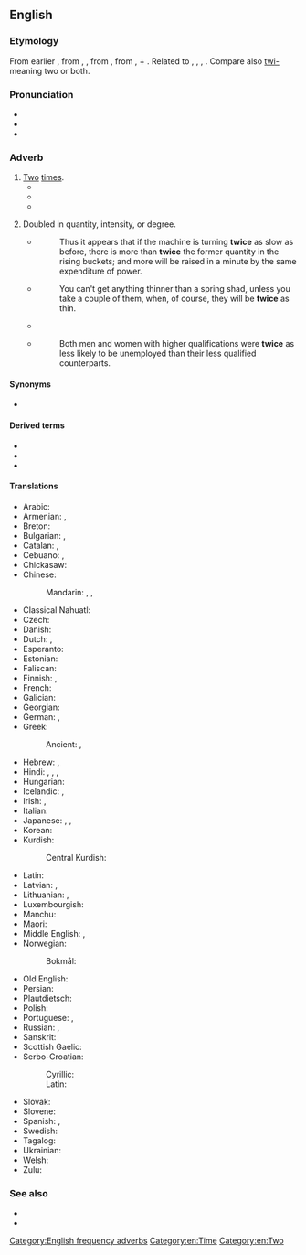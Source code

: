 ==English==
{{number box|en|2}}

===Etymology===
From earlier {{m|en|twise}}, from {{inh|en|enm|twies}}, {{m|enm|twiȝes}}, from {{inh|en|ang|twīġes||twice}}, from {{m|ang|twīwa}}, {{m|ang|twīġa}} {{gloss|"twice"; whence Middle English {{m|enm|twie||twice}}}} + {{m|ang|-es|pos=adverbial genitive ending}}. Related to {{cog|stq|twäie||twice}}, {{cog|gml|twiges}}, {{m|gml|twies||twice}}, {{cog|gmh|zwies||twies}}. Compare also [[twi-]] meaning two or both.

===Pronunciation===
* {{IPA|en|/twaɪs/|[tw̥aɪs]}}
* {{audio|en|en-us-twice.ogg|Audio (US)}}
* {{rhymes|en|aɪs|s=1}}

===Adverb===
{{en-adv|-}}

# [[two|Two]] [[time]]s.
#* {{quote-book|en|year=1824|author=Lord Byron|authorlink=Lord Byron|title=Don Juan|chapter=Canto the Thirteenth|chapterurl={{fullurl:s:en:Don Juan (Byron)/Canto the Thirteenth}}|passage=I've done with my tirade. The world was gone; / The '''twice''' two thousand, for whom earth was made, / Were vanish'd to be what they call alone}}
#* {{RQ:Churchill Celebrity|chapter=5|passage=He could not be induced to remain permanently at Mohair because Miss Trevor was at Asquith, but he appropriated a Hempstead cart from the Mohair stables and made the trip sometimes '''twice''' in a day.}}
#* {{quote-song|en|year=1934|title={{w|Santa Claus Is Coming to Town}}|author=J. Fred Coots, Haven Gillespie|passage=Santa Claus is coming to town / He’s making a list, / And checking it '''twice''', / He’s gonna find out who’s naughty or nice / Santa Claus is coming to town}}
# {{lb|en|usually with "as"|of a specified quality}} Doubled in quantity, intensity, or degree.
#* {{quote-book|en|year=1826|author=John Nicholson|publisher=H.C. Carey & I. Lea|title=The Operative Mechanic, and British Machinist: Being a Practical Display of the Manufactories and Mechanical Arts of the United Kingdom|volume=1|pageurl=http://books.google.com/books?id=TJUAAAAAMAAJ&dq=%22twice%20as%20slow%22&pg=PA78#v=onepage&q=%22twice%20as%20slow%22&f=false|page=78}}
#*: Thus it appears that if the machine is turning '''twice''' as slow as before, there is more than '''twice''' the former quantity in the rising buckets; and more will be raised in a minute by the same expenditure of power.
#* {{quote-book|en|title=Domesticated Trout: How to Breed and Grow Them|year=1896|edition=fourth
|page=304|author=Livingston Stone|pageurl=http://books.google.com/books?id=IPg-AAAAYAAJ&dq=inauthor%3A%22Livingston%20Stone%22&pg=PA304#v=onepage&q=%22thin%20as%20a%20shad%22&f=false}}
#*: You can't get anything thinner than a spring shad, unless you take a couple of them, when, of course, they will be '''twice''' as thin.
#* {{quote-book|en|title=Building mathematical concepts in the elementary school|author=Peter Lincoln Spencer|year=1952|page=139|passage=MARY: As you go from left to right, each example has twice as many twos; from right to left, '''twice''' as few.}}
#* {{quote-book|en|year=1995|title=Highly Qualified Women|author=Louise Corti, Heather Laurie, Shirley Dex
|publisher=Great Britain. Dept. of Employment|pageurl=http://books.google.com/books?id=y25ZAAAAYAAJ&q=%22twice+as+less%22&dq=%22twice+as+less%22&hl=en&sa=X&ei=UhGRUbGMDsbK0gH4xIGYCQ&ved=0CDEQ6AEwATgU|page=18}}
#*: Both men and women with higher qualifications were '''twice''' as less likely to be unemployed than their less qualified counterparts.

====Synonyms====
* {{l|en|[[two]] [[times]]}}

====Derived terms====
* {{l|en|a broken clock is right twice a day}}
* {{l|en|two-time}}
* {{l|en|twice as less}}

====Translations====
{{trans-top|two times}}
* Arabic: {{t|ar|مَرَّتَيْن}}
* Armenian: {{t|hy|երկու անգամ}}, {{t+|hy|երկիցս}}
* Breton: {{t+|br|div wech}}
* Bulgarian: {{t|bg|два пъти}}, {{t+|bg|двойно}}
* Catalan: {{t|ca|dos cops}}, {{t|ca|dues vegades}}
* Cebuano: {{t|ceb|makaduha}}, {{t|ceb|kaduha}}
* Chickasaw: {{t|cic|hitokla'}}
* Chinese:
*: Mandarin: {{t+|cmn|兩次|sc=Hani}}, {{t+|cmn|两次|tr=liǎng cì|sc=Hani}}, {{t+|cmn|两倍|tr=liǎng bèi|sc=Hani}}
* Classical Nahuatl: {{t|nci|ōppa}}
* Czech: {{t+|cs|dvakrát}}
* Danish: {{t|da|[[to]] [[gange]]}}
* Dutch: {{t|nl|twee keer}}, {{t+|nl|tweemaal}}
* Esperanto: {{t+|eo|dufoje}}
* Estonian: {{t|et|[[kaks]] [[kord|korda]]}}
* Faliscan: {{t|xfa|pis|sc=Ital}}
* Finnish: {{t|fi|[[kaksi]] [[kerta]]a}}, {{t+|fi|kahdesti}}
* French: {{t|fr|deux fois}}
* Galician: {{t|gl|dúas veces|f-p}}
* Georgian: {{t|ka|ორჯერ}}
* German: {{t+|de|zweimal}}, {{t+|de|doppelt}}
* Greek: {{t+|el|δις}}
*: Ancient: {{t|grc|δίς}}, {{t|grc|δυάκις}}
* Hebrew: {{t|he|פעמיים|alt=פעמיים \ פַּעֲמַיִם|tr=pa'amáyim}}, {{t+|he|פעם|alt=שְׁתֵּי פְּעָמִים|tr=sh'téi p'amím}}
* Hindi: {{t+|hi|दोगुना}}, {{t+|hi|दुगना}}, {{t+|hi|दोहरा}}, {{t+|hi|दुकना}}
* Hungarian: {{t+|hu|kétszer}}
* Icelandic: {{t+|is|tvisvar}}, {{t+|is|tvívegis}}
* Irish: {{t|ga|faoi dhó}}, {{t|ga|[[dhá]] [[uair]]}}
* Italian: {{t|it|due volte}}
* Japanese: {{t+|ja|二度|tr=にど, nido}}, {{t|ja|二回|tr=にかい, nikai}} {{qualifier|for frequency}}, {{t|ja|二倍|tr=にばい, nibai}} {{qualifier|for scale ratio}}
* Korean: {{t|ko|두번}}
* Kurdish:
*: Central Kurdish: {{t|ckb|دووجار}}
{{trans-mid}}
* Latin: {{t+|la|bis}}
* Latvian: {{t|lv|divreiz}}, {{t|lv|divas reizes|f-p}}
* Lithuanian: {{t|lt|du kartus}}, {{t|lt|dukart}}
* Luxembourgish: {{t|lb|zweemol}}
* Manchu: {{t|mnc|ᠵᡠᠸᡝᠩᡤᡝᡵᡳ}}
* Maori: {{t|mi|taurua}}
* Middle English: {{t|enm|twie}}, {{t|enm|twies}}
* Norwegian:
*: Bokmål: {{t|nb|[[to]] [[gang]]er}}
* Old English: {{t|ang|tweowa}}
* Persian: {{t+|fa|دوبار|tr=dobar}}
* Plautdietsch: {{t|pdt|tweemol}}
* Polish: {{t+|pl|dwukrotnie}}
* Portuguese: {{t|pt|[[duas]] [[vezes]]}}, {{t+|pt|duplamente}}
* Russian: {{t+|ru|два́жды}}, {{t|ru|два ра́за}}
* Sanskrit: {{t+|sa|द्विस्}}
* Scottish Gaelic: {{t|gd|dà uair}}
* Serbo-Croatian:
*: Cyrillic: {{t|sh|два́пут|sc=Cyrl}}
*: Latin: {{t+|sh|dváput}}
* Slovak: {{t+|sk|dvakrát}}
* Slovene: {{t+|sl|dvakrat}}
* Spanish: {{t|es|dos veces}}, {{t|es|doblemente}}
* Swedish: {{t|sv|[[två]] [[gånger]]}}
* Tagalog: {{t|tl|makalawa}}
* Ukrainian: {{t|uk|двічі}}
* Welsh: {{t|cy|dwywaith}}
* Zulu: {{t|zu|kabili}}
{{trans-bottom}}

===See also===
* {{l|en|once}}
* {{l|en|thrice}}

[[Category:English frequency adverbs]]
[[Category:en:Time]]
[[Category:en:Two]]